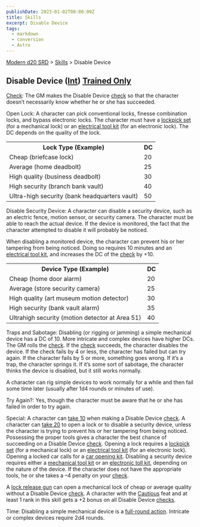 ```yaml
---
publishDate: 2023-01-02T00:00:00Z
title: Skills
excerpt: Disable Device
tags:
  - markdown
  - conversion
  - Astro
---
```


[Modern d20 SRD](/#modernD20) > [Skills](modern-d20-srd-skills-index) > Disable Device

## Disable Device ([Int](modern-d20-srd-basics-ability-scores)) [Trained Only](modern-d20-srd-skills-skill-basics)

[Check](modern-d20-srd-skills-skill-basics-php#skill-check-index): The GM
makes the Disable Device [check](modern-d20-srd-skills-skill-basics-php#skill-check-index) so that the character doesn’t necessarily know whether he or she
has succeeded.

Open Lock: A character can pick conventional locks, finesse combination locks,
and bypass electronic locks. The character must have a [lockpick set](modern-d20-srd-equipment-professional-equipment) (for a mechanical lock)
or an [electrical tool kit](modern-d20-srd-equipment-professional-equipment)
(for an electronic lock). The DC depends on the quality of the lock.


<table> <tr><th> Lock Type (Example)</th> <th>DC</th> </tr> <tr><td> Cheap (briefcase lock)</td><td> 20 </td></tr> <tr class="shaded"><td> Average (home deadbolt)</td><td> 25 </td></tr> <tr><td> High quality (business deadbolt)</td><td> 30 </td></tr> <tr class="shaded"><td> High security (branch bank vault)</td><td> 40 </td></tr> <tr><td> Ultra-high security (bank headquarters vault)</td><td> 50 </td></tr> </table>


Disable Security Device: A character can disable a security device, such as an
electric fence, motion sensor, or security camera. The character must be able
to reach the actual device. If the device is monitored, the fact that the
character attempted to disable it will probably be noticed.

When disabling a monitored device, the character can prevent his or her
tampering from being noticed. Doing so requires 10 minutes and an [electrical tool kit](modern-d20-srd-equipment-professional-equipment), and increases the
DC of the [check](modern-d20-srd-skills-skill-basics-php#skill-check-index) by
+10.


<table> <tr><th>Device Type (Example)</th> <th>DC</th> </tr> <tr><td> Cheap (home door alarm)</td><td> 20 </td></tr> <tr class="shaded"><td> Average (store security camera)</td><td> 25 </td></tr> <tr><td> High quality (art museum motion detector)</td><td> 30 </td></tr> <tr class="shaded"><td> High security (bank vault alarm)</td><td> 35 </td></tr> <tr><td> Ultrahigh security (motion detector at Area 51)</td><td> 40 </td></tr> </table>


Traps and Sabotage: Disabling (or rigging or jamming) a simple mechanical
device has a DC of 10. More intricate and complex devices have higher DCs. The
GM rolls the [check](modern-d20-srd-skills-skill-basics-php#skill-check-index). If the [check](modern-d20-srd-skills-skill-basics-php#skill-check-index) succeeds, the character disables the device. If the check fails by 4 or
less, the character has failed but can try again. If the character fails by 5
or more, something goes wrong. If it’s a trap, the character springs it. If
it’s some sort of sabotage, the character thinks the device is disabled, but
it still works normally.

A character can rig simple devices to work normally for a while and then fail
some time later (usually after 1d4 rounds or minutes of use).

Try Again?: Yes, though the character must be aware that he or she has failed
in order to try again.

Special: A character can [take 10](modern-d20-srd-skills-skill-basics-php#take10-index) when making a Disable Device [check](modern-d20-srd-skills-skill-basics-php#skill-check-index). A character can [take 20](modern-d20-srd-skills-skill-basics-php#take20-index) to open a lock or to disable a security
device, unless the character is trying to prevent his or her tampering from
being noticed. Possessing the proper tools gives a character the best chance
of succeeding on a Disable Device [check](modern-d20-srd-skills-skill-basics-php#skill-check-index). Opening a lock requires a [lockpick set](modern-d20-srd-equipment-professional-equipment) (for a mechanical lock)
or an [electrical tool kit](modern-d20-srd-equipment-professional-equipment)
(for an electronic lock). Opening a locked car calls for a [car opening kit](modern-d20-srd-equipment-professional-equipment). Disabling a security
device requires either a [mechanical tool kit](modern-d20-srd-equipment-professional-equipment) or an [electronic toll kit](modern-d20-srd-equipment-professional-equipment), depending on the nature of the device. If the
character does not have the appropriate tools, he or she takes a –4 penalty on
your [check](modern-d20-srd-skills-skill-basics-php#skill-check-index).

A [lock release gun](modern-d20-srd-equipment-professional-equipment) can open
a mechanical lock of cheap or average quality without a Disable Device
[check](modern-d20-srd-skills-skill-basics-php#skill-check-index). A character
with the [Cautious](modern-d20-srd-feats-cautious) feat and at least 1 rank in
this skill gets a +2 bonus on all Disable Device [checks](modern-d20-srd-skills-skill-basics-php#skill-check-index).

Time: Disabling a simple mechanical device is a [full-round action](modern-d20-srd-combat-full-round-actions). Intricate or complex
devices require 2d4 rounds.

